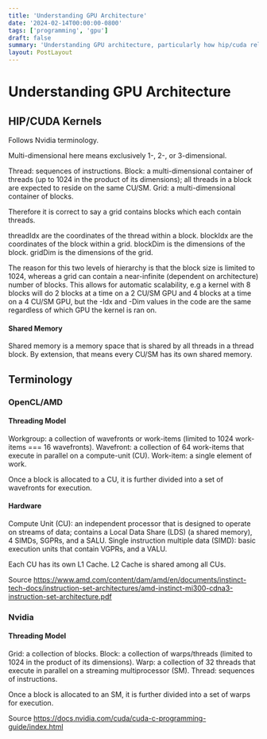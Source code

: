 ```yaml
---
title: 'Understanding GPU Architecture'
date: '2024-02-14T00:00:00-0800'
tags: ['programming', 'gpu']
draft: false
summary: 'Understanding GPU architecture, particularly how hip/cuda relates to the hardware.'
layout: PostLayout
---
```


# Understanding GPU Architecture

## HIP/CUDA Kernels

Follows Nvidia terminology.

Multi-dimensional here means exclusively 1-, 2-, or 3-dimensional.

Thread: sequences of instructions.
Block: a multi-dimensional container of threads (up to 1024 in the product of its dimensions); all threads in a block are expected to reside on the same CU/SM.
Grid: a multi-dimensional container of blocks.

Therefore it is correct to say a grid contains blocks which each contain threads.

threadIdx are the coordinates of the thread within a block.
blockIdx are the coordinates of the block within a grid.
blockDim is the dimensions of the block.
gridDim is the dimensions of the grid.

The reason for this two levels of hierarchy is that the block size is limited to 1024, whereas a grid can contain a near-infinite (dependent on architecture) number of blocks. This allows for automatic scalability, e.g a kernel with 8 blocks will do 2 blocks at a time on a 2 CU/SM GPU and 4 blocks at a time on a 4 CU/SM GPU, but the -Idx and -Dim values in the code are the same regardless of which GPU the kernel is ran on.

#### Shared Memory

Shared memory is a memory space that is shared by all threads in a thread block. By extension, that means every CU/SM has its own shared memory.

## Terminology

### OpenCL/AMD

#### Threading Model

Workgroup: a collection of wavefronts or work-items (limited to 1024 work-items === 16 wavefronts).
Wavefront: a collection of 64 work-items that execute in parallel on a compute-unit (CU).
Work-item: a single element of work.

Once a block is allocated to a CU, it is further divided into a set of wavefronts for execution.

#### Hardware

Compute Unit (CU): an independent processor that is designed to operate on streams of data; contains a Local Data Share (LDS) (a shared memory), 4 SIMDs, SGPRs, and a SALU.
Single instruction multiple data (SIMD): basic execution units that contain VGPRs, and a VALU.

Each CU has its own L1 Cache. L2 Cache is shared among all CUs.

Source
https://www.amd.com/content/dam/amd/en/documents/instinct-tech-docs/instruction-set-architectures/amd-instinct-mi300-cdna3-instruction-set-architecture.pdf

### Nvidia

#### Threading Model

Grid: a collection of blocks.
Block: a collection of warps/threads (limited to 1024 in the product of its dimensions).
Warp: a collection of 32 threads that execute in parallel on a streaming multiprocessor (SM).
Thread: sequences of instructions.

Once a block is allocated to an SM, it is further divided into a set of warps for execution.

Source
https://docs.nvidia.com/cuda/cuda-c-programming-guide/index.html
